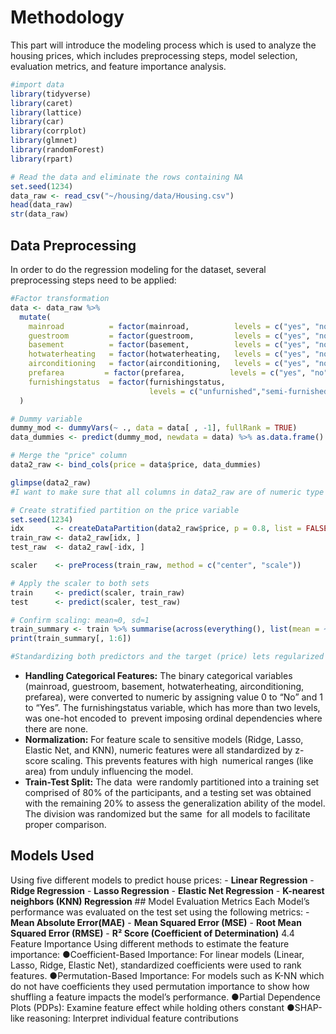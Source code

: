 # Methodology
This part will introduce the modeling process which is used to analyze the housing prices, which includes preprocessing steps, model selection, evaluation metrics, and feature importance analysis. 

```r
#import data
library(tidyverse)
library(caret)
library(lattice)
library(car)
library(corrplot)
library(glmnet)  
library(randomForest)
library(rpart)

# Read the data and eliminate the rows containing NA
set.seed(1234)
data_raw <- read_csv("~/housing/data/Housing.csv")
head(data_raw)
str(data_raw)

```
## Data Preprocessing
In order to do the regression modeling for the dataset, several preprocessing steps need to be applied:


```r
#Factor transformation
data <- data_raw %>%
  mutate(
    mainroad          = factor(mainroad,          levels = c("yes", "no")),
    guestroom         = factor(guestroom,         levels = c("yes", "no")),
    basement          = factor(basement,          levels = c("yes", "no")),
    hotwaterheating   = factor(hotwaterheating,   levels = c("yes", "no")),
    airconditioning   = factor(airconditioning,   levels = c("yes", "no")),
    prefarea         = factor(prefarea,          levels = c("yes", "no")),
    furnishingstatus  = factor(furnishingstatus,
                               levels = c("unfurnished","semi-furnished","furnished"))
  )

# Dummy variable
dummy_mod <- dummyVars(~ ., data = data[ , -1], fullRank = TRUE)
data_dummies <- predict(dummy_mod, newdata = data) %>% as.data.frame()

# Merge the "price" column
data2_raw <- bind_cols(price = data$price, data_dummies)

glimpse(data2_raw)
#I want to make sure that all columns in data2_raw are of numeric type (dbl), and there are no original factor columns in the column names.

```
```r
# Create stratified partition on the price variable
set.seed(1234)
idx       <- createDataPartition(data2_raw$price, p = 0.8, list = FALSE)
train_raw <- data2_raw[idx, ]
test_raw  <- data2_raw[-idx, ]

scaler    <- preProcess(train_raw, method = c("center", "scale"))

# Apply the scaler to both sets
train     <- predict(scaler, train_raw)
test      <- predict(scaler, test_raw)

# Confirm scaling: mean≈0, sd≈1
train_summary <- train %>% summarise(across(everything(), list(mean = ~mean(.), sd = ~sd(.))))
print(train_summary[, 1:6])  

#Standardizing both predictors and the target (price) lets regularized models (Ridge, Lasso) work properly and makes error metrics comparable across features.


```


- **Handling Categorical Features:**
The binary categorical variables (mainroad, guestroom, basement, hotwaterheating, airconditioning, prefarea), were converted to numeric by assigning value 0 to “No” and 1 to “Yes”. The furnishingstatus variable, which has more than two levels, was one-hot encoded to prevent imposing ordinal dependencies where there are none.
- **Normalization:**
For feature scale to sensitive models (Ridge, Lasso, Elastic Net, and KNN), numeric features were all standardized by z-score scaling. This prevents features with high numerical ranges (like area) from unduly influencing the model.
- **Train-Test Split:**
The data were randomly partitioned into a training set comprised of 80% of the participants, and a testing set was obtained with the remaining 20% to assess the generalization ability of the model. The division was randomized but the same for all models to facilitate proper comparison.


## Models Used
Using five different models to predict house prices:
- **Linear Regression**
- **Ridge Regression**
- **Lasso Regression**
- **Elastic Net Regression**
- **K-nearest neighbors (KNN) Regression**
## Model Evaluation Metrics
Each Model’s performance was evaluated on the test set using the following metrics:
- **Mean Absolute Error(MAE)**
- **Mean Squared Error (MSE)**
- **Root Mean Squared Error (RMSE)**
- **R² Score (Coefficient of Determination)**
4.4 Feature Importance
Using different methods to estimate the feature importance:
●Coefficient-Based Importance: For linear models (Linear, Lasso, Ridge, Elastic Net), standardized coefficients were used to rank features.
●Permutation-Based Importance: For models such as K-NN which do not have coefficients they used permutation importance to show how shuffling a feature impacts the model’s performance.
●Partial Dependence Plots (PDPs): Examine feature effect while holding others constant
●SHAP-like reasoning: Interpret individual feature contributions
